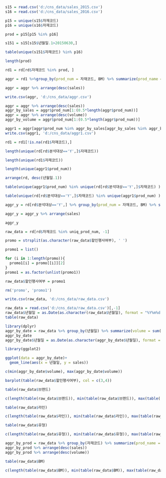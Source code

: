 ```r
s15 = read.csv('d:/cns_data/sales_2015.csv')
s16 = read.csv('d:/cns_data/sales_2016.csv')
```

```r
p15 = unique(s15$자재코드)
p16 = unique(s16$자재코드)

```

```r
prod = p15[p15 %in% p16]
```

```r
s151 = s15[s15$년월일.1>20150630,]
```

```r
table(unique(s151$자재코드) %in% p16)
```

```r
length(prod)
```

```r
rd1 = rd[rd$자재코드 %in% prod, ]
```

```r
aggr = rd1 %>%group_by(prod_num = 자재코드, BM) %>% summarize(prod_name = 제품명[1], volume = sum(판매수량), sales = sum(매출액))

aggr = aggr %>% arrange(desc(sales))

write.csv(aggr, 'd:/cns_data/aggr.csv')

```
```r
aggr = aggr %>% arrange(desc(sales))
aggr_by_sales = aggr$prod_num[1:(0.5*length(aggr$prod_num))]
aggr = aggr %>% arrange(desc(volume))
aggr_by_volume = aggr$prod_num[1:(0.5*length(aggr$prod_num))]

aggr1 = aggr[aggr$prod_num %in% aggr_by_sales[aggr_by_sales %in% aggr_by_volume],]
write.csv(aggr1, 'd:/cns_data/aggr1.csv')
```


```r
rd1 = rd1[!is.na(rd1$자재코드),]
```

```r
length(unique(rd[rd$분석대상=='Y',]$자재코드))

length(unique(rd1$자재코드))

length(unique(aggr1$prod_num))

arrange(rd, desc(년월일.1))
```

```r
table(unique(aggr1$prod_num) %in% unique(rd[rd$분석대상=='Y',]$자재코드) )

table(unique(rd[rd$분석대상=='Y',]$자재코드) %in% unique(aggr1$prod_num) )


```

```r
aggr_y = rd[rd$분석대상=='Y',] %>% group_by(prod_num = 자재코드, BM) %>% summarize(prod_name = 제품명[1], volume = sum(판매수량), sales = sum(매출액))

aggr_y = aggr_y %>% arrange(sales)

aggr_y
```

```r
raw_data = rd[rd$자재코드 %in% uniq_prod_num, -1]

promo = strsplit(as.character(raw_data$할인행사여부), ' ')

promo1 = list()

for (i in 1:length(promo)){
  promo1[i] = promo[[i]][2]
}
promo1 = as.factor(unlist(promo1))

raw_data$할인행사여부 = promo1

rm('promo', 'promo1')

write.csv(raw_data, 'd:/cns_data/raw_data.csv')
```





```r
raw_data = read.csv('d:/cns_data/raw_data.csv')[,-1]
raw_data$년월일 = as.Date(as.character(raw_data$년월일), format = "%Y%m%d")
table(raw_data)
```
```r
library(dplyr)
aggr_by_date = raw_data %>% group_by(년월일) %>% summarize(volume = sum(판매수량), sales = sum(매출액))
aggr_by_date
aggr_by_date$년월일 = as.Date(as.character(aggr_by_date$년월일), format = '%Y%m%d')
```

```r
library(ggplot2)
```

```r
ggplot(data = aggr_by_date)+
  geom_line(aes(x = 년월일, y = sales))

```

```r
c(min(aggr_by_date$volume), max(aggr_by_date$volume))
```

```r
barplot(table(raw_data$할인행사여부), col = c(3,4))

```

```r
table(raw_data$브랜드)

c(length(table(raw_data$브랜드)), min(table(raw_data$브랜드)), max(table(raw_data$브랜드)))
```

```r
table(raw_data$라인)

c(length(table(raw_data$라인)), min(table(raw_data$라인)), max(table(raw_data$라인)))
```

```r
table(raw_data$유형)

c(length(table(raw_data$유형)), min(table(raw_data$유형)), max(table(raw_data$유형)))
```

```r
aggr_by_prod = raw_data %>% group_by(자재코드) %>% summarize(prod_name = 제품명[1], volume = sum(판매수량), sales = sum(매출액))
aggr_by_prod %>% arrange(desc(sales))
aggr_by_prod %>% arrange(desc(volume))

```

```r
table(raw_data$BM)

c(length(table(raw_data$BM)), min(table(raw_data$BM)), max(table(raw_data$BM)))
```

